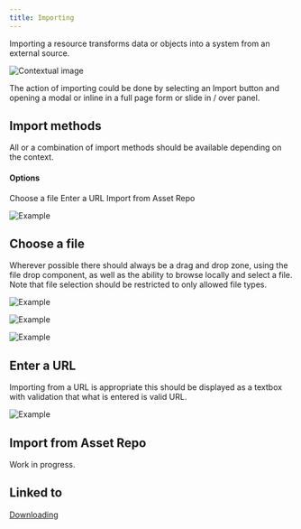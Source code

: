 ```yaml
---
title: Importing
---
```


<PageDescription>

  Importing a resource transforms data or objects into a system from an external source.
  
</PageDescription>

<Row>
  <Column colLg={8}>

![Contextual image](images/0.png)

  </Column>
</Row>

The action of importing could be done by selecting an Import button and
opening a modal or inline in a full page form or slide in / over panel.

## Import methods

All or a combination of import methods should be available depending on the context.

#### Options

<AnchorLinks>
  <AnchorLink>Choose a file</AnchorLink>
  <AnchorLink>Enter a URL</AnchorLink>
  <AnchorLink>Import from Asset Repo</AnchorLink>
</AnchorLinks>

<Row>
 <Column colLg={8}>

![Example](images/1.png)

 </Column>
</Row>

## Choose a file

Wherever possible there should always be a drag and drop zone, using the file
drop component, as well as the ability to browse locally and select a file.
Note that file selection should be restricted to only allowed file types.

<Row>
 <Column colLg={8}>

![Example](images/2.png)

 </Column>
</Row>
<Row>
 <Column colLg={8}>

![Example](images/4.png)

 </Column>
</Row>
<Row>
 <Column colLg={8}>

![Example](images/5.png)

 </Column>
</Row>

## Enter a URL

Importing from a URL is appropriate this should be displayed as a textbox
with validation that what is entered is valid URL.

<Row>
 <Column colLg={8}>

![Example](images/6.png)

 </Column>
</Row>

## Import from Asset Repo

Work in progress.

## Linked to

[Downloading](downloading)
